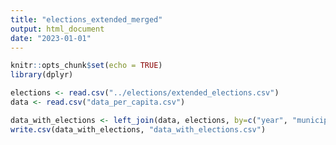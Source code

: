 ```yaml
---
title: "elections_extended_merged"
output: html_document
date: "2023-01-01"
---
```


```r
knitr::opts_chunk$set(echo = TRUE)
library(dplyr)
```

```r
elections <- read.csv("../elections/extended_elections.csv")
data <- read.csv("data_per_capita.csv")
```


```r
data_with_elections <- left_join(data, elections, by=c("year", "municipality_id")) %>% select(-c(municipality_name, X))
write.csv(data_with_elections, "data_with_elections.csv")
```
